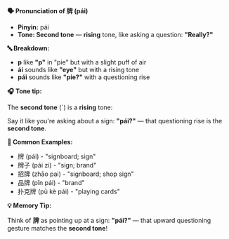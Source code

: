 **🗣️ Pronunciation of 牌 (pái)**

- **Pinyin:** pái
- **Tone: Second tone** — **rising** tone, like asking a question: **"Really?"**

**🔤 Breakdown:**

- **p** like **"p"** in "pie" but with a slight puff of air
- **ái** sounds like **"eye"** but with a rising tone
- **pái** sounds like **"pie?"** with a questioning rise

**🎧 Tone tip:**

The **second tone** (ˊ) is a **rising** tone:

Say it like you're asking about a sign: **"pái?"** — that questioning rise is the **second tone**.

**📝 Common Examples:**

- 牌 (pái) - "signboard; sign"
- 牌子 (pái zi) - "sign; brand"
- 招牌 (zhāo pai) - "signboard; shop sign"
- 品牌 (pǐn pái) - "brand"
- 扑克牌 (pū kè pái) - "playing cards"

**💡 Memory Tip:**

Think of **牌** as pointing up at a sign: **"pái?"** — that upward questioning gesture matches the
**second tone**!
